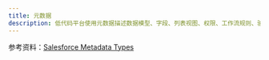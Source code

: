 ```yaml
---
title: 元数据
description: 低代码平台使用元数据描述数据模型、字段、列表视图、权限、工作流规则、验证规则、设置项等要素。元数据可以使用可视化工具修改，最终输出为配置文件。低代码解释引擎负责加载、合并元数据。
---
```


参考资料：[Salesforce Metadata Types](https://developer.salesforce.com/docs/atlas.en-us.api_meta.meta/api_meta/meta_types_list.htm)
